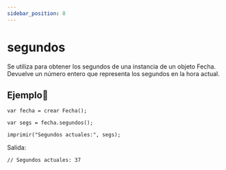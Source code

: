 ```yaml
---
sidebar_position: 8
---
```



# segundos 
Se utiliza para obtener los segundos de una instancia de un objeto Fecha. Devuelve un número entero que representa los segundos en la hora actual.

## Ejemplo📝

```dummy
var fecha = crear Fecha();

var segs = fecha.segundos();

imprimir("Segundos actuales:", segs);
```
Salida:

```dummy
// Segundos actuales: 37
```